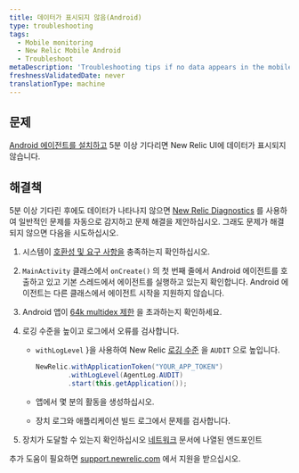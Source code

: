 ```yaml
---
title: 데이터가 표시되지 않음(Android)
type: troubleshooting
tags:
  - Mobile monitoring
  - New Relic Mobile Android
  - Troubleshoot
metaDescription: 'Troubleshooting tips if no data appears in the mobile monitoring UI after you install, configure, and generate traffic for your Android app.'
freshnessValidatedDate: never
translationType: machine
---
```


## 문제

[Android 에이전트를 설치하고](/docs/mobile-monitoring/new-relic-mobile-android/install-configure/install-android-apps-gradle-android-studio) 5분 이상 기다리면 New Relic UI에 데이터가 표시되지 않습니다.

## 해결책

5분 이상 기다린 후에도 데이터가 나타나지 않으면 [New Relic Diagnostics](/docs/agents/manage-apm-agents/troubleshooting/new-relic-diagnostics) 를 사용하여 일반적인 문제를 자동으로 감지하고 문제 해결을 제안하십시오. 그래도 문제가 해결되지 않으면 다음을 시도하십시오.

1. 시스템이 [호환성 및 요구 사항을](/docs/mobile-monitoring/new-relic-mobile-android/get-started/new-relic-android-compatibility-requirements) 충족하는지 확인하십시오.

2. `MainActivity` 클래스에서 `onCreate()` 의 첫 번째 줄에서 Android 에이전트를 호출하고 있고 기본 스레드에서 에이전트를 실행하고 있는지 확인합니다. Android 에이전트는 다른 클래스에서 에이전트 시작을 지원하지 않습니다.

3. Android 앱이 [64k multidex 제한](/docs/mobile-monitoring/new-relic-mobile-android/troubleshoot/android-app-exceeds-64k-multidex-limit) 을 초과하는지 확인하세요.

4. 로깅 수준을 높이고 로그에서 오류를 검사합니다.

   * `withLogLevel` }을 사용하여 New Relic [로깅 수준](/docs/mobile-monitoring/new-relic-mobile-android/api-guides/android-agent-configuration-feature-flags#log-level) 을 `AUDIT` 으로 높입니다.

     ```java
     NewRelic.withApplicationToken("YOUR_APP_TOKEN")
             .withLogLevel(AgentLog.AUDIT)
             .start(this.getApplication());
     ```

   * 앱에서 몇 분의 활동을 생성하십시오.

   * 장치 로그와 애플리케이션 빌드 로그에서 문제를 검사합니다.

5. 장치가 도달할 수 있는지 확인하십시오 <InlinePopover type="mobile"/>[네트워크](/docs/using-new-relic/cross-product-functions/install-configure/networks) 문서에 나열된 엔드포인트

추가 도움이 필요하면 [support.newrelic.com](https://support.newrelic.com) 에서 지원을 받으십시오.
